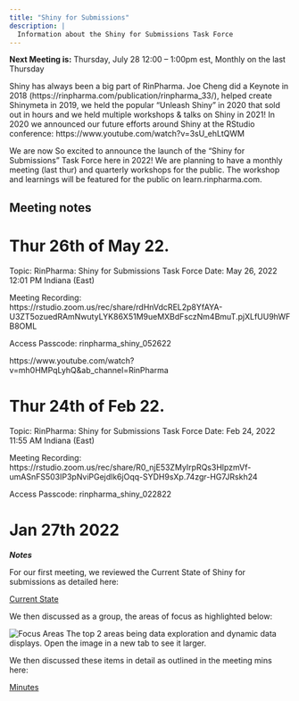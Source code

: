 ```yaml
---
title: "Shiny for Submissions"
description: |
  Information about the Shiny for Submissions Task Force
---
```

**Next Meeting is:** Thursday, July 28 12:00 – 1:00pm est, Monthly on the last Thursday

Shiny has always been a big part of RinPharma. Joe Cheng did a Keynote in 2018 (https://rinpharma.com/publication/rinpharma_33/), helped create Shinymeta in 2019, we held the popular "Unleash Shiny" in 2020 that sold out in hours and we held multiple workshops & talks on Shiny in 2021! In 2020 we announced our future efforts around Shiny at the RStudio conference: https://www.youtube.com/watch?v=3sU_ehLtQWM

We are now So excited to announce the launch of the "Shiny for Submissions" Task Force here in 2022! We are planning to have a monthly meeting (last thur) and quarterly workshops for the public. The workshop and learnings will be featured for the public on learn.rinpharma.com.

## Meeting notes

# Thur 26th of May 22.

Topic: RinPharma: Shiny for Submissions Task Force
Date: May 26, 2022 12:01 PM Indiana (East)

Meeting Recording:
https://rstudio.zoom.us/rec/share/rdHnVdcREL2p8YfAYA-U3ZT5ozuedRAmNwutyLYK86X51M9ueMXBdFsczNm4BmuT.pjXLfUU9hWFB8OML

Access Passcode: rinpharma_shiny_052622

https://www.youtube.com/watch?v=mh0HMPqLyhQ&ab_channel=RinPharma

# Thur 24th of Feb 22.

Topic: RinPharma: Shiny for Submissions Task Force
Date: Feb 24, 2022 11:55 AM Indiana (East)

Meeting Recording:
https://rstudio.zoom.us/rec/share/R0_njE53ZMyIrpRQs3HlpzmVf-umASnFS503IP3pNviPGejdlk6jOqq-SYDH9sXp.74zgr-HG7JRskh24

Access Passcode: rinpharma_shiny_022822

# Jan 27th 2022

_**Notes**_

For our first meeting, we reviewed the Current State of Shiny for submissions as detailed here:

[Current State](https://docs.google.com/document/d/1Koi0K_2P5Y827eAc2HzhYGWTE4Ws60t2iTFwVxUBkWU/edit?usp=sharing)

We then discussed as a group, the areas of focus as highlighted below:

![Focus Areas](images/focus.png)
The top 2 areas being data exploration and dynamic data displays. Open the image in a new tab to see it larger.

We then discussed these items in detail as outlined in the meeting mins here:

[Minutes](https://docs.google.com/document/d/17hInpK3B9dckXvf9wCNANl31chBmZ_TGwDOlkuzHfTE/edit?usp=sharing)


